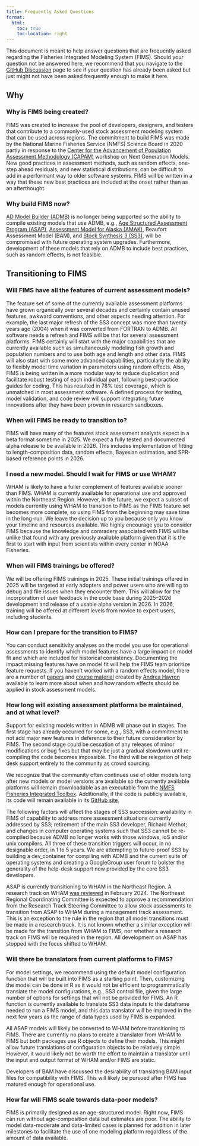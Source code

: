 ```yaml
---
title: Frequently Asked Questions
format:
  html:
    toc: true
    toc-location: right
---
```


This document is meant to help answer questions that are frequently asked regarding the Fisheries Integrated Modeling System (FIMS). Should your question not be answered here, we recommend that you navigate to the [GitHub Discussion](https://github.com/orgs/NOAA-FIMS/discussions) page to see if your question has already been asked but just might not have been asked frequently enough to make it here.

## Why

### Why is FIMS being created?

FIMS was created to increase the pool of developers, designers, and testers that contribute to a commonly-used stock assessment modeling system that can be used across regions. The commitment to build FIMS was made by the National Marine Fisheries Service (NMFS) Science Board in 2020 partly in response to the [Center for the Advancement of Population Assessment Methodology (CAPAM)](https://www.capamresearch.org/) workshop on Next Generation Models. New good practices in assessment methods, such as random effects, one-step ahead residuals, and new statistical distributions, can be difficult to add in a performant way to older software systems. FIMS will be written in a way that these new best practices are included at the onset rather than as an afterthought.

### Why build FIMS now?

[AD Model Builder (ADMB)](https://www.admb-project.org/) is no longer being supported so the ability to compile existing models that use ADMB, e.g., [Age Structured Assessment Program (ASAP)](https://nmfs-ost.github.io/noaa-fit/ASAP), [Assessment Model for Alaska (AMAK)](https://github.com/afsc-assessments/AMAK), Beaufort Assessment Model (BAM), and [Stock Synthesis 3 (SS3)](https://github.com/nmfs-ost/ss3-source-code), will be compromised with future operating system upgrades. Furthermore, development of these models that rely on ADMB to include best practices, such as random effects, is not feasible.

## Transitioning to FIMS

### Will FIMS have all the features of current assessment models?

The feature set of some of the currently available assessment platforms have grown organically over several decades and certainly contain unused features, awkward conventions, and other aspects needing attention. For example, the last major refresh of the SS3 concept was more than twenty years ago (2004) when it was converted from FORTRAN to ADMB. All software needs a refresh and FIMS will be that for several assessment platforms. FIMS certainly will start with the major capabilities that are currently available such as simultaneously modeling fish growth and population numbers and to use both age and length and other data. FIMS will also start with some more advanced capabilities, particularly the ability to flexibly model time variation in parameters using random effects. Also, FIMS is being written in a more modular way to reduce duplication and facilitate robust testing of each individual part, following best-practice guides for coding. This has resulted in 78% test coverage, which is unmatched in most assessment software. A defined process for testing, model validation, and code review will support integrating future innovations after they have been proven in research sandboxes.

### When will FIMS be ready to transition to?

FIMS will have many of the features stock assessment analysts expect in a beta format sometime in 2025. We expect a fully tested and documented alpha release to be available in 2026. This includes implementation of fitting to length-composition data, random effects, Bayesian estimation, and SPR-based reference points in 2026.

### I need a new model. Should I wait for FIMS or use WHAM?

WHAM is likely to have a fuller complement of features available sooner than FIMS. WHAM is currently available for operational use and approved within the Northeast Region. However, in the future, we expect a subset of models currently using WHAM to transition to FIMS as the FIMS feature set becomes more complete, so using FIMS from the beginning may save time in the long-run. We leave the decision up to you because only you know your timeline and resources available. We highly encourage you to consider FIMS because the knowledge and comradery associated with FIMS will be unlike that found with any previously available platform given that it is the first to start with input from scientists within every center in NOAA Fisheries.

### When will FIMS trainings be offered?

We will be offering FIMS trainings in 2025. These initial trainings offered in 2025 will be targeted at early adopters and power users who are willing to debug and file issues when they encounter them. This will allow for the incorporation of user feedback in the code base during 2025–2026 development and release of a usable alpha version in 2026. In 2026, training will be offered at different levels from novice to expert users, including students.

### How can I prepare for the transition to FIMS?

You can conduct sensitivity analyses on the model you use for operational assessments to identify which model features have a large impact on model fit and which are included for historical consistency. Documenting the impact missing features have on model fit will help the FIMS team prioritize feature requests. If you haven’t worked with a random effects model, there are a number of [papers](https://academic.oup.com/icesjms/article/72/5/1245/758333) and [course material](https://github.com/NOAA-FIMS/TMB_training) created by [Andrea Havron](https://github.com/Andrea-Havron-NOAA) available to learn more about when and how random effects should be applied in stock assessment models.

### How long will existing assessment platforms be maintained, and at what level?

Support for existing models written in ADMB will phase out in stages. The first stage has already occurred for some, e.g., SS3, with a commitment to not add major new features in deference to their future consideration by FIMS. The second stage could be cessation of any releases of minor modifications or bug fixes but that may be just a gradual slowdown until re-compiling the code becomes impossible. The third will be relegation of help desk support entirely to the community as crowd sourcing.

We recognize that the community often continues use of older models long after new models or model versions are available so the currently available platforms will remain downloadable as an executable from the [NMFS Fisheries Integrated Toolbox](https://nmfs-ost.github.io/noaa-fit/FIMS). Additionally, if the code is publicly available, its code will remain available in its [GitHub site](https://github.com/NOAA-FIMS/FIMS).

The following factors will affect the stages of SS3 succession: availability in FIMS of capability to address more assessment situations currently addressed by SS3; retirement of the main SS3 developer, Richard Methot; and changes in computer operating systems such that SS3 cannot be re-compiled because ADMB no longer works with those windows, ioS and/or unix compilers. All three of these transition triggers will occur, in no designable order, in 1 to 5 years. We are attempting to future-proof SS3 by building a dev_container for compiling with ADMB and the current suite of operating systems and creating a GoogleGroup user forum to bolster the generality of the help-desk support now provided by the core SS3 developers.

ASAP is currently transitioning to WHAM in the Northeast Region. A research track on WHAM [was reviewed](https://www.fisheries.noaa.gov/event/applied-state-space-modeling-2023-research-track-peer-review) in February 2024. The Northeast Regional Coordinating Committee is expected to approve a recommendation from the Research Track Steering Committee to allow stock assessments to transition from ASAP to WHAM during a management track assessment. This is an exception to the rule in the region that all model transitions must be made in a research track. It is not known whether a similar exception will be made for the transition from WHAM to FIMS, nor whether a research track on FIMS will be required in the region. All development on ASAP has stopped with the focus shifted to WHAM.

### Will there be translators from current platforms to FIMS?

For model settings, we recommend using the default model configuration function that will be built into FIMS as a starting point. Then, customizing the model can be done in R as it would not be efficient to programmatically translate the model configurations, e.g., SS3 control file, given the large number of options for settings that will not be provided for FIMS. An R function is currently available to translate SS3 data inputs to the dataframe needed to run a FIMS model, and this data translator will be improved in the next few years as the range of data types used by FIMS is expanded.

All ASAP models will likely be converted to WHAM before transitioning to FIMS. There are currently no plans to create a translator from WHAM to FIMS but both packages use R objects to define their models. This might allow future translations of configuration objects to be relatively simple. However, it would likely not be worth the effort to maintain a translator until the input and output format of WHAM and/or FIMS are static.

Developers of BAM have discussed the desirability of translating BAM input files for compatibility with FIMS. This will likely be pursued after FIMS has matured enough for operational use.

### How far will FIMS scale towards data-poor models?

FIMS is primarily designed as an age-structured model. Right now, FIMS can run without age-composition data but estimates are poor. The ability to model data-moderate and data-limited cases is planned for addition in later milestones to facilitate the use of one modeling platform regardless of the amount of data available.
